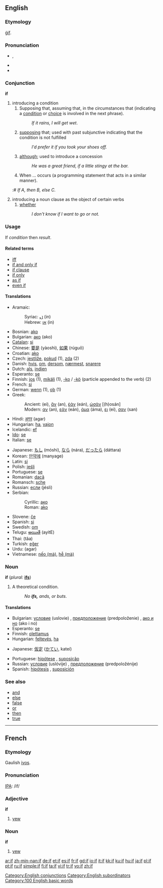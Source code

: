 {{wikipedia}}
==English==

{{rank|no|them|when|51|if|there|more|out}}

===Etymology===
{{OE.}} [[gif|ġif]].

===Pronunciation===
*{{IPA|/ɪf/}}, {{SAMPA|/<tt>If</tt>/}}
*{{audio|en-us-if.ogg|Audio (US)}}
*{{rhymes|ɪf}}

===Conjunction===
'''if'''
# introducing a condition
##Supposing that, assuming that, in the circumstances that (indicating a [[condition]] or [[choice]] is involved in the next phrase).
##: ''If it rains, I will get wet''.
## [[supposing]] that; used with past subjunctive indicating that the condition is not fulfilled
##: ''I'd prefer it if you took your shoes off.''
## [[although]]; used to introduce a concession
##: ''He was a great friend, if a little stingy at the bar.''
##When ... occurs (a programming statement that acts in a similar manner).
#:# ''If A, then B, else C.''
# introducing a noun clause as the object of certain verbs
## [[whether]]
##: ''I don't know if I want to go or not.''

===Usage===
If ''condition'' then ''result''.

====Related terms====
*[[iff]]
*[[if and only if]]
*[[if clause]]
*[[if only]]
*[[as if]]
*[[even if]]

====Translations====
{{top}}
*Aramaic:
*:Syriac: [[ܐܢ]] (in) 
*:Hebrew: [[אן]] (in)
*Bosnian: [[ako]]
*Bulgarian: [[ако]] (ako)
*[[Catalan]]: [[si]]
*Chinese: [[要是]] (yàoshì), [[如果]] (rúguǒ)
*Croatian: [[ako]]
*Czech: [[jestliže]], [[pokud]] (1), [[zda]] (2)
*Danish: [[hvis]], [[om]], [[dersom]], [[nærmest]], [[snarere]]
*Dutch: [[als]], [[indien]]
*Esperanto: [[se]]
*Finnish: [[jos]] (1), [[mikäli]] (1), [[-ko]] / [[-kö]] (particle appended to the verb) (2)
*French: [[si]]
*German: [[wenn]] (1), [[ob]] (1)
*Greek:
*:Ancient: {{IPAchar|[[εἰ]]}} (ei), [[ἄν]] (an), [[ἐάν]] (eán), [[ὡσάν]] [(h)osán]
*:Modern: [[αν]] (an), [[εάν]] (eán), [[άμα]] (áma), [[ει]] (ei), [[σαν]] (san)
*Hindi: [[अगर]] (agar)
*Hungarian: [[ha]], [[vajon]]
*Icelandic: [[ef]]
*[[Ido]]: [[se]]
*Italian: [[se]]
{{mid}}
*Japanese: [[もし]] (móshi), [[なら]] (nára), [[だったら]] (dáttara)
*Korean: [[만약에]] (manyage)
*Latin: [[si]]
*Polish: [[jeśli]]
*Portuguese: [[se]]
*Romanian: [[dacă]]
*Romansch: [[sche]]
*Russian: [[если]] (jésli)
*Serbian:
*:Cyrillic: [[ако#Serbian|ако]]
*:Roman: [[ako]]
*Slovene: [[če]]
*Spanish: [[si]]
*Swedish: [[om]]
*Telugu: [[అయితే]] (ayitE)
*Thai: {{THchar|[[ถ้า]]}} (tâa)
*Turkish: [[eğer]]
*Urdu: {{URchar|[[اگر]]}} (agar)
*Vietnamese: [[nếo|nếo (mà)]], [[hễ|hễ (mà)]]
{{bottom}}

===Noun===
'''if'''  (''plural:'' '''[[ifs]]''')
# A theoretical condition.
#:''No '''ifs,''' ands, or buts''.

====Translations====
{{top}}
*Bulgarian: [[условие]] (uslovie) {{n}}, [[предположение]] (predpoloženie) {{n}}, [[ако и но]] (ako i no)
*Esperanto: [[se]]
*Finnish: [[olettamus]]
*Hungarian: [[feltevés]], [[ha]]
<!-- (H)Semmi ha = (E)No ifs -->
*Japanese: [[仮定]] ([[かてい]], kateí)
{{mid}}
*Portuguese: [[hipótese]] {{f}}, [[suposição]] {{f}}
*Russian: [[условие]] (uslóvije) {{n}}, [[предположение]] (predpoložénije) {{n}}
*Spanish: [[hipótesis]] {{f}}, [[suposición]] {{f}}
{{bottom}}

===See also===
*[[and]]
*[[else]]
*[[false]]
*[[or]]
*[[then]]
*[[true]]


----

==French==
===Etymology===
Gaulish [[ivos]].

===Pronunciation===
[[IPA]]: /if/

===Adjective===
'''if'''
# [[yew]]
===Noun===
'''if''' {{m}}
# [[yew]]

[[Category:English conjunctions]]
[[Category:English subordinators]]
[[Category:100 English basic words]]

[[ar:if]]
[[zh-min-nan:if]]
[[de:if]]
[[et:if]]
[[es:if]]
[[fr:if]]
[[gd:if]]
[[io:if]]
[[it:if]]
[[kk:if]]
[[ku:if]]
[[hu:if]]
[[ja:if]]
[[pl:if]]
[[pt:if]]
[[ru:if]]
[[simple:if]]
[[fi:if]]
[[ta:if]]
[[vi:if]]
[[tr:if]]
[[vo:if]]
[[zh:if]]